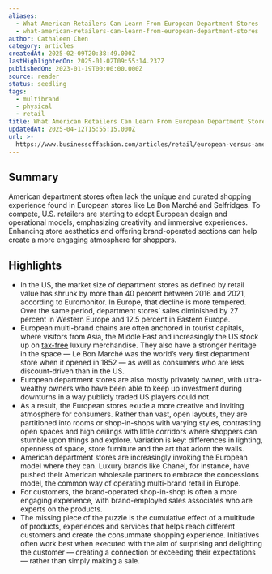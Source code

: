```yaml
---
aliases:
  - What American Retailers Can Learn From European Department Stores
  - what-american-retailers-can-learn-from-european-department-stores
author: Cathaleen Chen
category: articles
createdAt: 2025-02-09T20:38:49.000Z
lastHighlightedOn: 2025-01-02T09:55:14.237Z
publishedOn: 2023-01-19T00:00:00.000Z
source: reader
status: seedling
tags:
  - multibrand
  - physical
  - retail
title: What American Retailers Can Learn From European Department Stores
updatedAt: 2025-04-12T15:55:15.000Z
url: >-
  https://www.businessoffashion.com/articles/retail/european-versus-american-department-stores/
---
```

## Summary

American department stores often lack the unique and curated shopping experience found in European stores like Le Bon Marché and Selfridges. To compete, U.S. retailers are starting to adopt European design and operational models, emphasizing creativity and immersive experiences. Enhancing store aesthetics and offering brand-operated sections can help create a more engaging atmosphere for shoppers.

## Highlights

- In the US, the market size of department stores as defined by retail value has shrunk by more than 40 percent between 2016 and 2021, according to Euromonitor. In Europe, that decline is more tempered. Over the same period, department stores’ sales diminished by 27 percent in Western Europe and 12.5 percent in Eastern Europe.
- European multi-brand chains are often anchored in tourist capitals, where visitors from Asia, the Middle East and increasingly the US stock up on [tax-free](https://www.businessoffashion.com/news/luxury/uk-luxury-brands-urge-government-to-bring-back-tax-free-shopping/) luxury merchandise. They also have a stronger heritage in the space — Le Bon Marché was the world’s very first department store when it opened in 1852 — as well as consumers who are less discount-driven than in the US.
- European department stores are also mostly privately owned, with ultra-wealthy owners who have been able to keep up investment during downturns in a way publicly traded US players could not.
- As a result, the European stores exude a more creative and inviting atmosphere for consumers. Rather than vast, open layouts, they are partitioned into rooms or shop-in-shops with varying styles, contrasting open spaces and high ceilings with little corridors where shoppers can stumble upon things and explore. Variation is key: differences in lighting, openness of space, store furniture and the art that adorn the walls.
- American department stores are increasingly invoking the European model where they can. Luxury brands like Chanel, for instance, have pushed their American wholesale partners to embrace the concessions model, the common way of operating multi-brand retail in Europe.
- For customers, the brand-operated shop-in-shop is often a more engaging experience, with brand-employed sales associates who are experts on the products.
- The missing piece of the puzzle is the cumulative effect of a multitude of products, experiences and services that helps reach different customers and create the consummate shopping experience. Initiatives often work best when executed with the aim of surprising and delighting the customer — creating a connection or exceeding their expectations — rather than simply making a sale.
